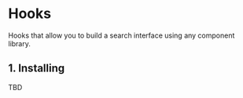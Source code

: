 
<SEO title="Hooks" description="TBD" />

# Hooks

Hooks that allow you to build a search interface using any component library.

## 1. Installing

TBD
